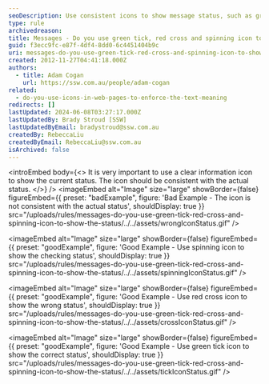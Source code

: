 ```yaml
---
seoDescription: Use consistent icons to show message status, such as green tick, red cross and spinning icon.
type: rule
archivedreason:
title: Messages - Do you use green tick, red cross and spinning icon to show the status?
guid: f3ecc9fc-e87f-4df4-8dd0-6c4451404b9c
uri: messages-do-you-use-green-tick-red-cross-and-spinning-icon-to-show-the-status
created: 2012-11-27T04:41:18.000Z
authors:
  - title: Adam Cogan
    url: https://ssw.com.au/people/adam-cogan
related:
  - do-you-use-icons-in-web-pages-to-enforce-the-text-meaning
redirects: []
lastUpdated: 2024-06-08T03:27:17.000Z
lastUpdatedBy: Brady Stroud [SSW]
lastUpdatedByEmail: bradystroud@ssw.com.au
createdBy: RebeccaLiu
createdByEmail: RebeccaLiu@ssw.com.au
isArchived: false
---
```


<introEmbed
  body={<>
It is very important to use a clear information icon to show the current status. The icon should be consistent with the actual status.
  </>}
/>
<imageEmbed
  alt="Image"
  size="large"
  showBorder={false}
  figureEmbed={{
    preset: "badExample",
    figure: 'Bad Example - The icon is not consistent with the actual status',
    shouldDisplay: true
  }}
  src="/uploads/rules/messages-do-you-use-green-tick-red-cross-and-spinning-icon-to-show-the-status/../../assets/wrongIconStatus.gif"
/>

<imageEmbed
  alt="Image"
  size="large"
  showBorder={false}
  figureEmbed={{
    preset: "goodExample",
    figure: 'Good Example - Use spinning icon to show the checking status',
    shouldDisplay: true
  }}
  src="/uploads/rules/messages-do-you-use-green-tick-red-cross-and-spinning-icon-to-show-the-status/../../assets/spinningIconStatus.gif"
/>

<imageEmbed
  alt="Image"
  size="large"
  showBorder={false}
  figureEmbed={{
    preset: "goodExample",
    figure: 'Good Example - Use red cross icon to show the wrong status',
    shouldDisplay: true
  }}
  src="/uploads/rules/messages-do-you-use-green-tick-red-cross-and-spinning-icon-to-show-the-status/../../assets/crossIconStatus.gif"
/>

<imageEmbed
  alt="Image"
  size="large"
  showBorder={false}
  figureEmbed={{
    preset: "goodExample",
    figure: 'Good Example - Use green tick icon to show the correct status',
    shouldDisplay: true
  }}
  src="/uploads/rules/messages-do-you-use-green-tick-red-cross-and-spinning-icon-to-show-the-status/../../assets/tickIconStatus.gif"
/>
